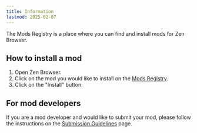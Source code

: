 ```yaml
---
title: Information
lastmod: 2025-02-07
---
```


The Mods Registry is a place where you can find and install mods for Zen Browser.

## How to install a mod

1. Open Zen Browser.
2. Click on the mod you would like to install on the [Mods Registry](https://www.zen-browser.app/mods).
3. Click on the "Install" button.

## For mod developers

If you are a mod developer and would like to submit your mod, please follow the instructions on the [Submission Guidelines](themes-store/themes-marketplace-submission-guidelines.md) page.
